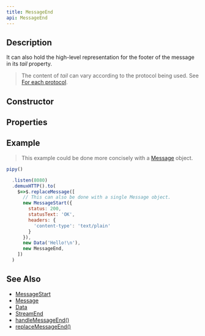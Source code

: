 ```yaml
---
title: MessageEnd
api: MessageEnd
---
```


## Description

<Summary/>

It can also hold the high-level representation for the footer of the message in its _tail_ property.

> The content of _tail_ can vary according to the protocol being used. See [For each protocol](/reference/api/MessageEnd/tail/#for-each-protocol).

## Constructor

<Constructor/>

## Properties

<Properties/>

## Example

> This example could be done more concisely with a [Message](/reference/api/Message) object.

``` js
pipy()

  .listen(8080)
  .demuxHTTP().to(
    $=>$.replaceMessage([
      // This can also be done with a single Message object.
      new MessageStart({
        status: 200,
        statusText: 'OK',
        headers: {
          'content-type': 'text/plain'
        }
      }),
      new Data('Hello!\n'),
      new MessageEnd,
    ])
  )
```

## See Also

* [MessageStart](/reference/api/MessageStart)
* [Message](/reference/api/Message)
* [Data](/reference/api/Data)
* [StreamEnd](/reference/api/StreamEnd)
* [handleMessageEnd()](/reference/api/Configuration/handleMessageEnd)
* [replaceMessageEnd()](/reference/api/Configuration/replaceMessageEnd)
